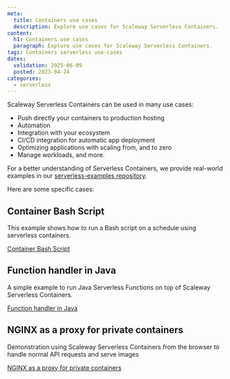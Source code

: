 ```yaml
---
meta:
  title: Containers use cases
  description: Explore use cases for Scaleway Serverless Containers.
content:
  h1: Containers use cases
  paragraph: Explore use cases for Scaleway Serverless Containers.
tags: Containers serverless use-cases
dates:
  validation: 2025-06-09
  posted: 2023-04-24
categories:
  - serverless
---
```


Scaleway Serverless Containers can be used in many use cases:
- Push directly your containers to production hosting
- Automation
- Integration with your ecosystem
- CI/CD integration for automatic app deployment
- Optimizing applications with scaling from, and to zero
- Manage workloads, and more.

For a better understanding of Serverless Containers, we provide real-world examples in our [serverless-examples repository](https://github.com/scaleway/serverless-examples).

Here are some specific cases:

## Container Bash Script

This example shows how to run a Bash script on a schedule using serverless containers.

[Container Bash Script](https://github.com/scaleway/serverless-examples/blob/main/containers/bash-scheduled-job/README.md)

## Function handler in Java

A simple example to run Java Serverless Functions on top of Scaleway Serverless Containers.

[Function handler in Java](https://github.com/scaleway/serverless-examples/tree/main/containers/function-handler-java/README.md)

## NGINX as a proxy for private containers

Demonstration using Scaleway Serverless Containers from the browser to handle normal API requests and serve images

[NGINX as a proxy for private containers](https://github.com/scaleway/serverless-examples/tree/main/containers/nginx-cors-private-python/README.md)